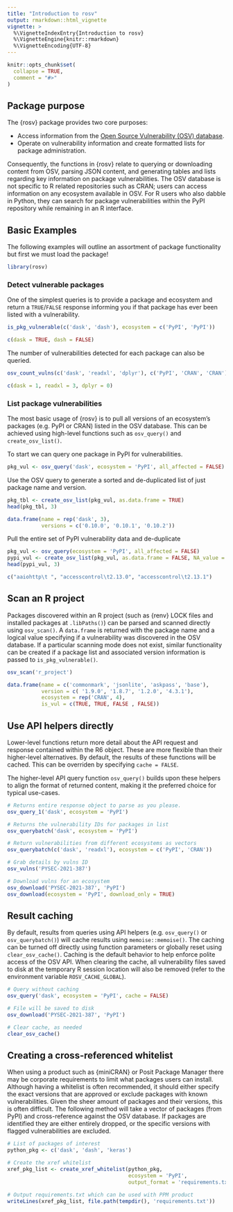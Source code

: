 ```yaml
---
title: "Introduction to rosv"
output: rmarkdown::html_vignette
vignette: >
  %\VignetteIndexEntry{Introduction to rosv}
  %\VignetteEngine{knitr::rmarkdown}
  %\VignetteEncoding{UTF-8}
---
```


```r
knitr::opts_chunk$set(
  collapse = TRUE,
  comment = "#>"
)
```

## Package purpose

The {rosv} package provides two core purposes:

- Access information from the [Open Source Vulnerability (OSV) database](https://osv.dev/).
- Operate on vulnerability information and create formatted lists for package administration.

Consequently, the functions in {rosv} relate to querying or downloading content from OSV, parsing JSON content, and generating tables and lists regarding key information on package vulnerabilities. The OSV database is not specific to R related repositories such as CRAN; users can access information on any ecosystem available in OSV. For R users who also dabble in Python, they can search for package vulnerabilities within the PyPI repository while remaining in an R interface.

## Basic Examples

The following examples will outline an assortment of package functionality but first we must load the package!

```r
library(rosv)
```

### Detect vulnerable packages

One of the simplest queries is to provide a package and ecosystem and return a `TRUE`/`FALSE` response 
informing you if that package has ever been listed with a vulnerability.

```r
is_pkg_vulnerable(c('dask', 'dash'), ecosystem = c('PyPI', 'PyPI'))
```

```r
c(dask = TRUE, dash = FALSE)
```

The number of vulnerabilities detected for each package can also be queried.

```r
osv_count_vulns(c('dask', 'readxl', 'dplyr'), c('PyPI', 'CRAN', 'CRAN'))
```

```r
c(dask = 1, readxl = 3, dplyr = 0)
```


### List package vulnerabilities

The most basic usage of {rosv} is to pull all versions of an ecosystem's packages (e.g. PyPI or CRAN) listed 
in the OSV database. This can be achieved using high-level functions such as `osv_query()` and `create_osv_list()`. 

To start we can query one package in PyPI for vulnerabilities.

```r
pkg_vul <- osv_query('dask', ecosystem = 'PyPI', all_affected = FALSE)
```

Use the OSV query to generate a sorted and de-duplicated list of just package name and version.

```r
pkg_tbl <- create_osv_list(pkg_vul, as.data.frame = TRUE)
head(pkg_tbl, 3)
```

```r
data.frame(name = rep('dask', 3),
           versions = c('0.10.0', '0.10.1', '0.10.2'))
```

Pull the entire set of PyPI vulnerability data and de-duplicate 

```r
pkg_vul <- osv_query(ecosystem = 'PyPI', all_affected = FALSE)
pypi_vul <- create_osv_list(pkg_vul, as.data.frame = FALSE, NA_value = ' ')
head(pypi_vul, 3)
```

```r
c("aaiohttp\t ", "accesscontrol\t2.13.0", "accesscontrol\t2.13.1")
```


## Scan an R project

Packages discovered within an R project (such as {renv} LOCK files and installed packages at `.libPaths()`) can be 
parsed and scanned directly using `osv_scan()`. A `data.frame` is returned with the package name and a logical value 
specifying if a vulnerability was discovered in the OSV database. If a particular scanning mode does not exist, similar 
functionality can be created if a package list and associated version information is passed to `is_pkg_vulnerable()`.

```r
osv_scan('r_project')
```

```r
data.frame(name = c('commonmark', 'jsonlite', 'askpass', 'base'),
           version = c( '1.9.0', '1.8.7', '1.2.0', '4.3.1'),
           ecosystem = rep('CRAN', 4), 
           is_vul = c(TRUE, TRUE, FALSE , FALSE))
```


## Use API helpers directly

Lower-level functions return more detail about the API request and response 
contained within the R6 object. These are more flexible than their higher-level alternatives. 
By default, the results of these functions will be cached. This can be overriden 
by specifying `cache = FALSE`.

The higher-level API query function `osv_query()` builds upon these helpers to align the format of returned content, 
making it the preferred choice for typical use-cases.

```r
# Returns entire response object to parse as you please.
osv_query_1('dask', ecosystem = 'PyPI')

# Returns the vulnerability IDs for packages in list
osv_querybatch('dask', ecosystem = 'PyPI')

# Return vulnerabilities from different ecosystems as vectors
osv_querybatch(c('dask', 'readxl'), ecosystem = c('PyPI', 'CRAN'))

# Grab details by vulns ID
osv_vulns('PYSEC-2021-387')

# Download vulns for an ecosystem
osv_download('PYSEC-2021-387', 'PyPI')
osv_download(ecosystem = 'PyPI', download_only = TRUE)
```

## Result caching

By default, results from queries using API helpers (e.g. `osv_query()` or `osv_querybatch()`) will cache results using `memoise::memoise()`. The caching can be turned off directly using function parameters or globally reset using `clear_osv_cache()`. Caching is the default behavior to help enforce polite access of the OSV API. When clearing the cache, all vulnerability files saved to disk at the temporary R session location will also be removed (refer to the environment variable `ROSV_CACHE_GLOBAL`). 

```r
# Query without caching
osv_query('dask', ecosystem = 'PyPI', cache = FALSE)

# File will be saved to disk
osv_download('PYSEC-2021-387', 'PyPI')

# Clear cache, as needed
clear_osv_cache()
```


## Creating a cross-referenced whitelist

When using a product such as {miniCRAN} or Posit Package Manager there may be 
corporate requirements to limit what packages users can install. Although having a 
whitelist is often recommended, it should either specify the exact versions that are approved 
or exclude packages with known vulnerabilities. Given the sheer amount of packages and their versions, this 
is often difficult. The following method will take a vector of packages (from PyPI) and cross-reference against 
the OSV database. If packages are identified they are either entirely dropped, or the specific versions with flagged 
vulnerabilities are excluded.

```r
# List of packages of interest
python_pkg <- c('dask', 'dash', 'keras')

# Create the xref whitelist
xref_pkg_list <- create_xref_whitelist(python_pkg,
                                       ecosystem = 'PyPI',
                                       output_format = 'requirements.txt')

# Output requirements.txt which can be used with PPM product
writeLines(xref_pkg_list, file.path(tempdir(), 'requirements.txt'))
```
